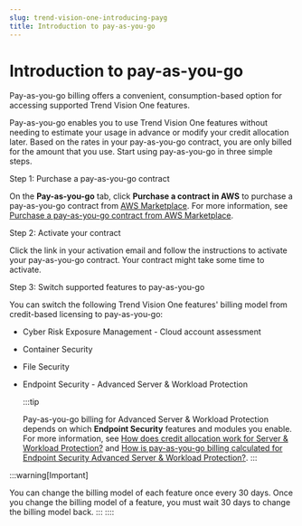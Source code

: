 ```yaml
---
slug: trend-vision-one-introducing-payg
title: Introduction to pay-as-you-go
---
```

# Introduction to pay-as-you-go

Pay-as-you-go billing offers a convenient, consumption-based option for accessing supported Trend Vision One features.

Pay-as-you-go enables you to use Trend Vision One features without needing to estimate your usage in advance or modify your credit allocation later. Based on the rates in your pay-as-you-go contract, you are only billed for the amount that you use. Start using pay-as-you-go in three simple steps.

Step 1: Purchase a pay-as-you-go contract

On the **Pay-as-you-go** tab, click **Purchase a contract in AWS** to purchase a pay-as-you-go contract from [AWS Marketplace](https://aws.amazon.com/marketplace/pp/prodview-u2in6sa3igl7c?sr=0-1&ref_=beagle&applicationId=AWSMPContessa). For more information, see [Purchase a pay-as-you-go contract from AWS Marketplace](purchasing-payg-contract-aws.mdx).

Step 2: Activate your contract

Click the link in your activation email and follow the instructions to activate your pay-as-you-go contract. Your contract might take some time to activate.

Step 3: Switch supported features to pay-as-you-go

You can switch the following Trend Vision One features' billing model from credit-based licensing to pay-as-you-go:

- Cyber Risk Exposure Management - Cloud account assessment

- Container Security

- File Security

- Endpoint Security - Advanced Server & Workload Protection

  :::tip

  Pay-as-you-go billing for Advanced Server & Workload Protection depends on which **Endpoint Security** features and modules you enable. For more information, see [How does credit allocation work for Server & Workload Protection?](credit-allocation-swp.mdx) and [How is pay-as-you-go billing calculated for Endpoint Security Advanced Server & Workload Protection?](payg-faqs-section.mdx).
  :::

:::warning[Important]

You can change the billing model of each feature once every 30 days. Once you change the billing model of a feature, you must wait 30 days to change the billing model back.
:::
::::
